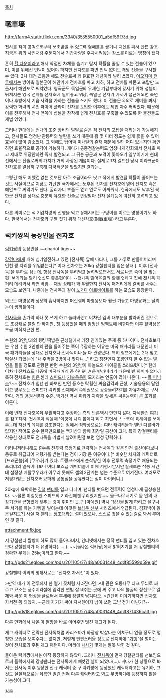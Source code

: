 [[목차]]

== 戰車壕 ==

http://farm4.static.flickr.com/3340/3535550001_a5df59f78d.jpg

전차를 적의 공격으로부터 보호받을 수 있도록 엄폐물을 쌓거나 지면을 파서 만든 참호. 지금은 위의 사진처럼 주둔지에서 기갑차량을 주차시켜놓는 장소를 이르는 명칭이 됐다.

흔히 [[헐 다운]]이라고 해서 약점인 차체를 숨기고 탐지 확률을 줄일 수 있는 전술이 있으며, 이를 위해선 언덕이 있어야 하지만 전차호를 파면 언덕 없이도 해당 전술을 구사할 수 있다. 2차 대전 즈음만 해도 전술로써 꽤 유효한 개념이라 널리 쓰였다. [[이오지마 전투]]에서는 방어측 일본군이 해안가에 전차호를 파고 치하, 하고 전차를 파묻고 포탑만 노출시켜 해안포로 써먹었다. 영국군도 독일군의 우세한 기갑부대에 맞서기 위해 성능이 뒤쳐지는 영국 전차를 전차호에 밀어놓고 위장, 독일군 전차가 가까이 접근해오면 측면이나 후방에서 기습 사격을 가하는 전술을 쓰기도 했다. 이 전술은 의외로 재미를 봐서 강력한 화력의 셔먼 파이어 플라이 전차를 도입한 이후에도 제법 자주 써먹었다. 때문에 이를 전후해서 전차 앞쪽에 삽날을 장착해 쉽게 전차호를 구축할 수 있도록 한 물건들도 제법 있었다.

그러나 현대에는 전차의 조준 장비의 발달로 숨은 적 전차의 포탑을 때리는게 가능해지고, 전차들도 엄청난 관통력의 날탄을 쓰기 때문에 흙 몇 미터 정도는 쉽게 뚫을 수 있어 효율이 많이 감소했다. 그 외에도 탑어택 미사일의 존재 때문에 일단 어디 있는지만 확인하면 효율적으로 공격이 가능하다. 게다가 공중정찰능력도 엄청나게 강화돼서 전차호 파고 제대로 위장안하면 즉시 발견되고 그 뒤는 공군과 포격이 쫓아오기 일쑤이기에 현대전에서는 전술로써의 가치가 거의 사장된 개념이다. 실제로 1차 걸프전 당시 이라크군이 전차호를 열심히 구축해 다국적군을 맞았지만 결과는...

그렇긴 해도 어쨌건 없는 것보단 아주 조금이라도 낫고 적에게 발견될 확률이 줄어드는 것도 사실이므로 지금도 가난한 국가에서는 노후된 전차를 전차호에 넣어 진지포 혹은 해안포로 써먹기도 한다. 굴리자니 부품도 없고 연료도 아까워서.  한국에서도 낙후된 북한군 전차를 상대로 충분히 유효한 전술로 인정받아 전차 설계등에 여전히 고려되고 있다.

다른 의미로는 적 기갑차량의 진행을 막고 정체시키는 구덩이를 이르는 명칭이기도 하다. 한국에서는 전차호와 구별 짓기 위해 대전차호(對戰車壕) 라고 부른다.  

== 럭키짱의 등장인물 전차호 == 

[[럭키짱]]의 등장인물.~~chariot tiger~~

[[강건마]]에게 패해 심기일전하고 있던 [전사독] 앞에 나타나, 그를 가루로 만들어버리며 인천 짱 자리를 위임받는다[* 이때 전차호는 20kg 강철팬티를 입은 상태.]. 이후 [전사독]을 부하로 삼는데, 항상 전사독을 부려먹고 놀려먹으면서도 서로 나름 죽이 잘 맞는 편. 보기와는 달리 인심도 좋은편이다. --전사독 떨어뜨릴려 할땐 언제고 집에 전사독 패거리 데려와서 라면 먹임-- 재정 상태가 꽤 우월한지 전사독 패거리에게 갈비를 사주는 모습도 보인다. 나중에는 전사독과 같이 [[노가다]] [[아르바이트]]를 하는 모습도 등장한다.

외모는 마영웅과 상당히 흡사하지만 머릿결이 마영웅보다 훨씬 가늘고 마영웅과는 달리 눈이 쌍꺼풀이다.

[[전사독]]을 손가락 하나 못 쓰게 하고 눌러버렸고 야차단 멤버 대부분을 발라버린 것으로도 초강캐로 불릴 만 하지만, 첫 등장했을 때의 엄청난 임팩트에 비한다면 이후 활약상은 조금 미적지근한 편.

수원의 3인방과의 랭킹 떡밥은 근성갤에서 가장 인기있는 주제 중 하나이다. 전차호보다는 우선 수원 3인방의 편을 들어주는 쪽이 주장하는 이유는 미국 패거리들 때문인데 미국 패거리들을 상대로 전차호나 전사독이나 둘 다 관광탔다. 특히 랄프에게는 2대 맞고 떡실신 되었는데 "내 주먹을 2방이나 맞다니..." 라고 칭찬인지 조롱인지 알 수 없는 발언을 들을 정도로 관광탄 반면 수원의 3인방이 아놀드와 마이클을 쓰러뜨렸다.[* 헌데 어차피 전차호도 나중에 미국패거리 중 하나인 숀을 발라버리기 때문에 별 의미가 없다.] 특히 전차호는 [[힘]]은 센데 [[스피드]]나 [[기술]]응용이 모자라는 연출이 많이 나온다. ~~[[폴 피닉스]]?~~ 전차호가 힘만 쎈 바보인 반면 풍호는 탁월한 싸움감각과 근성, 기술응용의 달인이고 양무도는 스피드가 럭키짱 전체에서 수위권으로 공중돌려차기를 자유자재로 구사한다. 거의 [[용권선풍각]] 수준. 백기산 역시 파워와 지략을 앞세운 싸움능력이 큰 조화를 이룬다.

이에 반해 전차호쪽이 우월하다고 주장하는 측의 반론역시 만만치 않다. 자세한건 [http://m.dcinside.com/view.php?id=kimsungmo&no=124840 여기]를 참조하자. 전사독과 싸울때 '이것이 나의 몸이다'라고 하면서 스스로의 육체미를 보여주는데 자신의 육체를 강조한다는 점에서 작화상으로는 여타 캐릭터들과 별반 다를바가 없지만 적어도 순수 완력만으로는 백기산과 함께 최강일 공산이 크다. 특히 강철팬티를 착용한 상태로도 전사독을 가볍게 날려버린걸 보면 엄청 강력하다.

이러니저러니해도 갈수록 전투력 측정기로 전락하는 전사독과 같은 인천 출신이다보니 동류로 취급되어 저평가를 받는다는 점이 가장 큰 이유이다.[* 비슷한 처지의 캐릭터로 [드래곤볼]의 [쿠우라]가 있다. 트랭크스에게 순삭당한 이후 전투력 측정기로 애용되는 프리더의 일족이다보니 여타 보스급 캐릭터들에 비해 저평가받지만 실제로는 작중 시간대 설정상 메탈쿠우라가 아무리 못해도 셀의 2단계는 넘는 수준으로 여겨진다. 여러모로 저평가받는 전차호와 묘하게 공통점을 공유한다는 점이 아이러니.]

20kg에 육박하는 [[강철]] [[팬티]]를 입고 다니며, 팬티를 벗으면 전투력이 엄청나게 급상승한다. ~~물론 미칠듯한 스피드의 기라긴에겐 무리였지만.~~ 물구나무서기로 몸 안의 내장기관을 균형있게 맞추는 것이 취미인 듯.[* [마예원] 역시 '정신을 맑게 하려고 물구나무 서기를 하는 기행'을 벌이는데 이것은 [[브라운 신부]] 시리즈에서 언급된다. 김화백이 읽은걸지도?] 사실 저 팬티는 [[정조대]]라는 설이 있으나, 스스로 벗을 수 있는걸로 봐서 루머인 것 같다.

attachment:fb.jpg

저 강철팬티 짤방이 하도 많이 돌아다녀서, 인터넷에서는 정작 팬티를 입고 있는 전차호보다 강철팬티가 더 유명하다(……). ~~[돌아온 럭키짱]에서 밝혀지기를 저 강철팬티의 정확한 무게는 25kg이라고 한다.~~

http://pds21.egloos.com/pds/201105/27/48/a0031448_4ddf85599d59e.gif

강철팬티 이외의 명대사로는 "전차호 자서전"이 있다.

>만약 내가 이 전투에서 한 떨기 꽃처럼 사라진다면
>내 관은 오동나무 티크 무늬로 짜 주고 묘소는 풍수지리설에 입각한 햇빛 잘 비취는 곳에 써 주고 나의 불굴의 정신으로 일제와 싸운 이 현상을 글로써서 후세에 장렬히 남겨다오.
>간단히 이야기하자면 전차호 자서전 쯤 되겠지.
--근데 자기가 써야 자서전이지 남이 쓰면 그냥 전기 아닌가?--

http://pds18.egloos.com/pds/201105/27/48/a0031448_4ddf871436ca3.jpg

다른 만화에서 나온 이 짤방을 바로 이어주면 멋진 개그가 된다.

개그 캐릭터로 전락한 전사독처럼 카리스마가 와장창 박살나는 어처구니 없을 정도로 멍청한 모습을 보여주지는 않지만, 저렇게 뻔뻔스러울 정도로 진지하게 "[[기행]]"을 벌이는 것이 전차호의 주된 개그 패턴이다. 머리에 [[나사]]가 몇개는 잘못 박힌 것 같다.

돌아온 럭키짱에서는 아직 등장하지 않았다. 그러나 [[전사독]]이 먼저 강철팬티를 선보임으로써 돌럭에서의 강철팬티는 전사독에게 빼앗긴 셈이 되었다(…). 게다가 현 상황으로 봐서는 전사독 이후 등장한 신규 캐릭터 중 구 럭키짱에 등장했던 캐릭터라고는 유기하, 그것도 실질적으로는 이름만 빌린 전혀 다른 캐릭터라고 봐도 무방하기에 등장하지 않을 가능성이 크다.

[[각주]]
